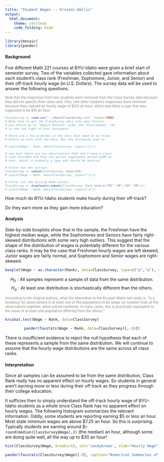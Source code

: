 ```yaml
---
title: "Student Wages -- Kruskal-Wallis"
output: 
  html_document:
    theme: cerulean
    code_folding: hide
---
```



```r
library(mosaic)
library(pander)
```

#### Background

Five different Math 221 courses at BYU-Idaho were given a brief start of semester survey. Two of the variables collected gave information about each student's class rank (Freshman, Sophomore, Junior, and Senior) and their off-track hourly wage (in U.S. Dollars). The survey data will be used to answer the following questions.

<div style="font-size:.8em;color:#888888;">
Note that the responses from two students were removed from the Class Survey data because they did not specify their class rank. Also, one other student's responses were removed because they claimed an hourly wage of \$100 an hour, which was likely a typo that was supposed to be \$10 an hour.


```r
ClassSurvey <- read.csv("../Data/ClassSurvey.csv", header=TRUE)
# Note that to get the ClassSurvey data into your Console
# you should go to "Import Dataset" under the "Environment" tab
# in the top right of your workspace. 

# There are a few problems in the data that need to be fixed
# before we work with the data. Run the following code to

# xyplot(Wage ~ Rank, data=ClassSurvey, type=c("p"))

# see that there are two observations that don't have a class
# rank recorded and that one person supposedly earned $100 an
# hour, which is probably a typo and should be deleted.

# Filter out the outlier:
ClassSurvey <- subset(ClassSurvey, Wage<100)
# xyplot(Wage ~ Rank, data=ClassSurvey, type=c("p"))

# Filter out the missing Rank values:
ClassSurvey <- droplevels(subset(ClassSurvey, Rank %in% c("FR","JR","SO","SR")))
# xyplot(Wage ~ Rank, data=ClassSurvey, type=c("p"))
```

</div>

How much do BYU-Idaho students make hourly during their off-track? 

Do they earn more as they gain more education?




#### Analysis

Side-by-side boxplots show that in the sample, the Freshman have the highest median wage, while the Sophomores and Seniors have fairly right-skewed distributions with some very high outliers. This suggest that the shape of the distribution of wages is potentially different for the various class ranks. It may be the case that Freshman hourly wages are left skewed, Junior wages are fairly normal, and Sophomore and Senior wages are right-skewed.

```r
boxplot(Wage ~ as.character(Rank), data=ClassSurvey, type=c("p","a"), col='grey', ylab="Hourly Wage", main="Math 221 Students")
```

$$
  H_0: \text{All samples represent a sample of data from the same distribution.}
$$ 
$$
  H_a: \text{At least one distribution is stochastically different than the others.}
$$

<div style="font-size:.8em;color:#888888;">
According to the original authors, what the alternative to the Kruskal-Wallis test really is, "is a tendency for observations in at least one of the populations to be larger (or smaller) than all the observations together, when paired randomly. In many cases, this is practically equivalent to the mean of at least one population differing from the others."
</div>

```r
kruskal.test(Wage ~ Rank, data=ClassSurvey)
```

<center>
```r
pander(favstats(Wage ~ Rank, data=ClassSurvey)[,-10])
```
</center>

There is insufficient evidence to reject the null hypothesis that each of these represents a sample from the same distribution. We will continue to assume that the hourly wage distributions are the same across all class ranks.

#### Interpretation

Since all samples can be assumed to be from the same distribution, Class Rank really has no apparent effect on hourly wages. So students in general aren't earning more or less during their off track as they progress through their college education. 

It sufficies then to simply understand the off-track hourly wage of BYU-Idaho students as a whole since Class Rank has no apparent effect on hourly wages. The following histogram summarizes the relevant information. Oddly, some students are reporting earning \$5 or less an hour. Most state minimum wages are above \$7.25 an hour. So this is surprising. Typically students are earning around \$`r round(median(ClassSurvey$Wage),2)` (the median) an hour, although some are doing quite well, all the way up to \$30 an hour!

```r
hist(ClassSurvey$Wage, breaks=15, col='sandybrown', xlab="Hourly Wage", main="BYU-Idaho Math 221 Students")
```

<center>
```r
pander(favstats(ClassSurvey$Wage)[-9], caption="Numerical Summaries of Hourly Wages")
```
</center>